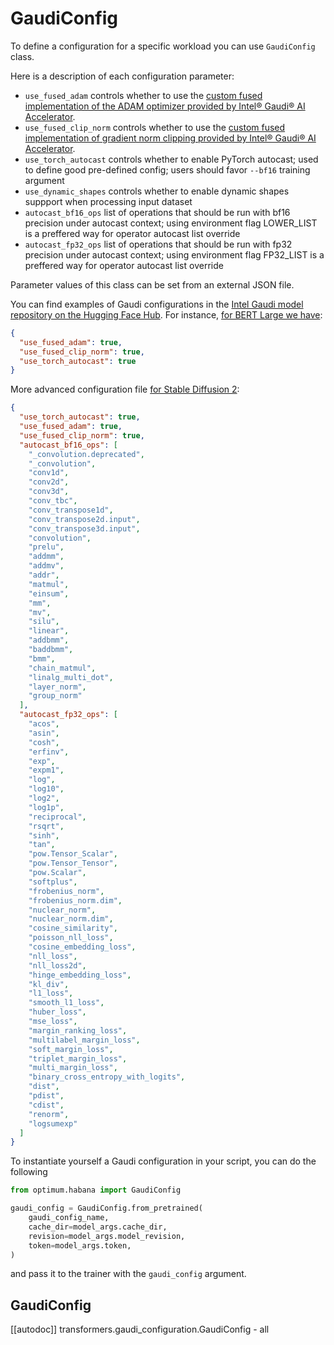 <!---
Copyright 2022 The HuggingFace Team. All rights reserved.

Licensed under the Apache License, Version 2.0 (the "License");
you may not use this file except in compliance with the License.
You may obtain a copy of the License at

    http://www.apache.org/licenses/LICENSE-2.0

Unless required by applicable law or agreed to in writing, software
distributed under the License is distributed on an "AS IS" BASIS,
WITHOUT WARRANTIES OR CONDITIONS OF ANY KIND, either express or implied.
See the License for the specific language governing permissions and
limitations under the License.
-->

# GaudiConfig

To define a configuration for a specific workload you can use `GaudiConfig` class.

Here is a description of each configuration parameter:
- `use_fused_adam` controls whether to use the [custom fused implementation of the ADAM optimizer provided by Intel® Gaudi® AI Accelerator](https://docs.habana.ai/en/latest/PyTorch/Model_Optimization_PyTorch/Custom_Ops_PyTorch.html#custom-optimizers).
- `use_fused_clip_norm` controls whether to use the [custom fused implementation of gradient norm clipping provided by Intel® Gaudi® AI Accelerator](https://docs.habana.ai/en/latest/PyTorch/Model_Optimization_PyTorch/Custom_Ops_PyTorch.html#other-custom-ops).
- `use_torch_autocast` controls whether to enable PyTorch autocast; used to define good pre-defined config; users should favor `--bf16` training argument
- `use_dynamic_shapes` controls whether to enable dynamic shapes suppport when processing input dataset
- `autocast_bf16_ops` list of operations that should be run with bf16 precision under autocast context; using environment flag LOWER_LIST is a preffered way for operator autocast list override
- `autocast_fp32_ops` list of operations that should be run with fp32 precision under autocast context; using environment flag FP32_LIST is a preffered way for operator autocast list override

Parameter values of this class can be set from an external JSON file.

You can find examples of Gaudi configurations in the [Intel Gaudi model repository on the Hugging Face Hub](https://huggingface.co/habana).
For instance, [for BERT Large we have](https://huggingface.co/Habana/bert-large-uncased-whole-word-masking/blob/main/gaudi_config.json):
```JSON
{
  "use_fused_adam": true,
  "use_fused_clip_norm": true,
  "use_torch_autocast": true
}
```

More advanced configuration file [for Stable Diffusion 2](https://huggingface.co/Habana/stable-diffusion-2/blob/main/gaudi_config.json):
```JSON
{
  "use_torch_autocast": true,
  "use_fused_adam": true,
  "use_fused_clip_norm": true,
  "autocast_bf16_ops": [
    "_convolution.deprecated",
    "_convolution",
    "conv1d",
    "conv2d",
    "conv3d",
    "conv_tbc",
    "conv_transpose1d",
    "conv_transpose2d.input",
    "conv_transpose3d.input",
    "convolution",
    "prelu",
    "addmm",
    "addmv",
    "addr",
    "matmul",
    "einsum",
    "mm",
    "mv",
    "silu",
    "linear",
    "addbmm",
    "baddbmm",
    "bmm",
    "chain_matmul",
    "linalg_multi_dot",
    "layer_norm",
    "group_norm"
  ],
  "autocast_fp32_ops": [
    "acos",
    "asin",
    "cosh",
    "erfinv",
    "exp",
    "expm1",
    "log",
    "log10",
    "log2",
    "log1p",
    "reciprocal",
    "rsqrt",
    "sinh",
    "tan",
    "pow.Tensor_Scalar",
    "pow.Tensor_Tensor",
    "pow.Scalar",
    "softplus",
    "frobenius_norm",
    "frobenius_norm.dim",
    "nuclear_norm",
    "nuclear_norm.dim",
    "cosine_similarity",
    "poisson_nll_loss",
    "cosine_embedding_loss",
    "nll_loss",
    "nll_loss2d",
    "hinge_embedding_loss",
    "kl_div",
    "l1_loss",
    "smooth_l1_loss",
    "huber_loss",
    "mse_loss",
    "margin_ranking_loss",
    "multilabel_margin_loss",
    "soft_margin_loss",
    "triplet_margin_loss",
    "multi_margin_loss",
    "binary_cross_entropy_with_logits",
    "dist",
    "pdist",
    "cdist",
    "renorm",
    "logsumexp"
  ]
}
```

To instantiate yourself a Gaudi configuration in your script, you can do the following
```python
from optimum.habana import GaudiConfig

gaudi_config = GaudiConfig.from_pretrained(
    gaudi_config_name,
    cache_dir=model_args.cache_dir,
    revision=model_args.model_revision,
    token=model_args.token,
)
```
and pass it to the trainer with the `gaudi_config` argument.


## GaudiConfig

[[autodoc]] transformers.gaudi_configuration.GaudiConfig
    - all
